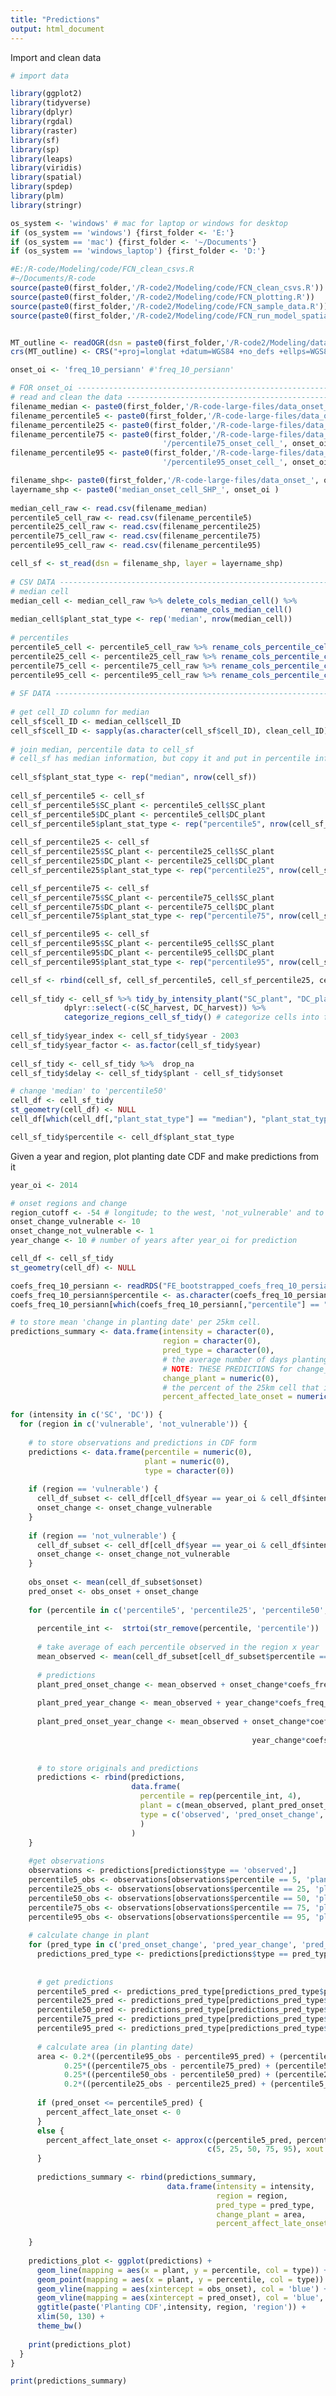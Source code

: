 ```yaml
---
title: "Predictions"
output: html_document
---
```


Import and clean data
```r

# import data

library(ggplot2)
library(tidyverse)
library(dplyr)
library(rgdal)
library(raster)
library(sf)
library(sp)
library(leaps)
library(viridis)
library(spatial)
library(spdep)
library(plm)
library(stringr)

os_system <- 'windows' # mac for laptop or windows for desktop
if (os_system == 'windows') {first_folder <- 'E:'}
if (os_system == 'mac') {first_folder <- '~/Documents'}
if (os_system == 'windows_laptop') {first_folder <- 'D:'}

#E:/R-code/Modeling/code/FCN_clean_csvs.R
#~/Documents/R-code
source(paste0(first_folder,'/R-code2/Modeling/code/FCN_clean_csvs.R'))
source(paste0(first_folder,'/R-code2/Modeling/code/FCN_plotting.R'))
source(paste0(first_folder,'/R-code2/Modeling/code/FCN_sample_data.R'))
source(paste0(first_folder,'/R-code2/Modeling/code/FCN_run_model_spatial_sampled.R'))


MT_outline <- readOGR(dsn = paste0(first_folder,'/R-code2/Modeling/data/shp/MatoGrossoOutline'), layer = 'MatoGrossoOutline')
crs(MT_outline) <- CRS("+proj=longlat +datum=WGS84 +no_defs +ellps=WGS84 +towgs84=0,0,0")

```

```r
onset_oi <- 'freq_10_persiann' #'freq_10_persiann'

# FOR onset_oi ------------------------------------------------------------------------------------------------------------------------
# read and clean the data ---------------------------------------------------------------------------------------------------------
filename_median <- paste0(first_folder,'/R-code-large-files/data_onset_', onset_oi, '/median_onset_cell_', onset_oi , '.csv')
filename_percentile5 <- paste0(first_folder,'/R-code-large-files/data_onset_', onset_oi , '/percentile5_onset_cell_', onset_oi , '.csv')
filename_percentile25 <- paste0(first_folder,'/R-code-large-files/data_onset_', onset_oi , '/percentile25_onset_cell_', onset_oi , '.csv')
filename_percentile75 <- paste0(first_folder,'/R-code-large-files/data_onset_', onset_oi, 
                                  '/percentile75_onset_cell_', onset_oi, '.csv')
filename_percentile95 <- paste0(first_folder,'/R-code-large-files/data_onset_', onset_oi, 
                                  '/percentile95_onset_cell_', onset_oi, '.csv')

filename_shp<- paste0(first_folder,'/R-code-large-files/data_onset_', onset_oi , '/shp')
layername_shp <- paste0('median_onset_cell_SHP_', onset_oi )
    
median_cell_raw <- read.csv(filename_median)
percentile5_cell_raw <- read.csv(filename_percentile5)
percentile25_cell_raw <- read.csv(filename_percentile25)
percentile75_cell_raw <- read.csv(filename_percentile75)
percentile95_cell_raw <- read.csv(filename_percentile95)

cell_sf <- st_read(dsn = filename_shp, layer = layername_shp)
 
# CSV DATA -----------------------------------------------------------------------------------------------
# median cell
median_cell <- median_cell_raw %>% delete_cols_median_cell() %>%
                                      rename_cols_median_cell()
median_cell$plant_stat_type <- rep('median', nrow(median_cell))
  
# percentiles
percentile5_cell <- percentile5_cell_raw %>% rename_cols_percentile_cell()
percentile25_cell <- percentile25_cell_raw %>% rename_cols_percentile_cell()
percentile75_cell <- percentile75_cell_raw %>% rename_cols_percentile_cell()
percentile95_cell <- percentile95_cell_raw %>% rename_cols_percentile_cell()
  
# SF DATA ------------------------------------------------------------------------------------------------
  
# get cell_ID column for median
cell_sf$cell_ID <- median_cell$cell_ID
cell_sf$cell_ID <- sapply(as.character(cell_sf$cell_ID), clean_cell_ID)
  
# join median, percentile data to cell_sf
# cell_sf has median information, but copy it and put in percentile info for DC and SC plant
  
cell_sf$plant_stat_type <- rep("median", nrow(cell_sf))
  
cell_sf_percentile5 <- cell_sf
cell_sf_percentile5$SC_plant <- percentile5_cell$SC_plant
cell_sf_percentile5$DC_plant <- percentile5_cell$DC_plant
cell_sf_percentile5$plant_stat_type <- rep("percentile5", nrow(cell_sf_percentile5))
  
cell_sf_percentile25 <- cell_sf
cell_sf_percentile25$SC_plant <- percentile25_cell$SC_plant
cell_sf_percentile25$DC_plant <- percentile25_cell$DC_plant
cell_sf_percentile25$plant_stat_type <- rep("percentile25", nrow(cell_sf_percentile25))

cell_sf_percentile75 <- cell_sf
cell_sf_percentile75$SC_plant <- percentile75_cell$SC_plant
cell_sf_percentile75$DC_plant <- percentile75_cell$DC_plant
cell_sf_percentile75$plant_stat_type <- rep("percentile75", nrow(cell_sf_percentile75))

cell_sf_percentile95 <- cell_sf
cell_sf_percentile95$SC_plant <- percentile95_cell$SC_plant
cell_sf_percentile95$DC_plant <- percentile95_cell$DC_plant
cell_sf_percentile95$plant_stat_type <- rep("percentile95", nrow(cell_sf_percentile95))

cell_sf <- rbind(cell_sf, cell_sf_percentile5, cell_sf_percentile25, cell_sf_percentile75, cell_sf_percentile95)
  
cell_sf_tidy <- cell_sf %>% tidy_by_intensity_plant("SC_plant", "DC_plant") %>%
            dplyr::select(-c(SC_harvest, DC_harvest)) %>%
            categorize_regions_cell_sf_tidy() # categorize cells into four regions
  
cell_sf_tidy$year_index <- cell_sf_tidy$year - 2003
cell_sf_tidy$year_factor <- as.factor(cell_sf_tidy$year)
  
cell_sf_tidy <- cell_sf_tidy %>%  drop_na
cell_sf_tidy$delay <- cell_sf_tidy$plant - cell_sf_tidy$onset

# change 'median' to 'percentile50'
cell_df <- cell_sf_tidy
st_geometry(cell_df) <- NULL
cell_df[which(cell_df[,"plant_stat_type"] == "median"), "plant_stat_type"] <- "percentile50"

cell_sf_tidy$percentile <- cell_df$plant_stat_type
```

Given a year and region, plot planting date CDF and make predictions from it

```r

year_oi <- 2014

# onset regions and change
region_cutoff <- -54 # longitude; to the west, 'not_vulnerable' and to the east, 'vulnerable'
onset_change_vulnerable <- 10
onset_change_not_vulnerable <- 1
year_change <- 10 # number of years after year_oi for prediction

cell_df <- cell_sf_tidy
st_geometry(cell_df) <- NULL

coefs_freq_10_persiann <- readRDS("FE_bootstrapped_coefs_freq_10_persiann.rds")
coefs_freq_10_persiann$percentile <- as.character(coefs_freq_10_persiann$percentile)
coefs_freq_10_persiann[which(coefs_freq_10_persiann[,"percentile"] == "median"), "percentile"] <- "percentile50"

# to store mean 'change in planting date' per 25km cell. 
predictions_summary <- data.frame(intensity = character(0),
                                  region = character(0),
                                  pred_type = character(0),
                                  # the average number of days planting is delayed in a 25km cell. 
                                  # NOTE: THESE PREDICTIONS for change_plant ARE ASSUMING THERE'S NO IMPACT OF ONSET TIMING ON PLANTING DATE
                                  change_plant = numeric(0), 
                                  # the percent of the 25km cell that is affected by late onset (i.e. can't plant as early as they otherwise would)
                                  percent_affected_late_onset = numeric(0))

for (intensity in c('SC', 'DC')) {
  for (region in c('vulnerable', 'not_vulnerable')) {
    
    # to store observations and predictions in CDF form
    predictions <- data.frame(percentile = numeric(0),
                              plant = numeric(0),
                              type = character(0))
    
    if (region == 'vulnerable') {
      cell_df_subset <- cell_df[cell_df$year == year_oi & cell_df$intensity == intensity & cell_df$lon > region_cutoff,] # east
      onset_change <- onset_change_vulnerable
    }
    
    if (region == 'not_vulnerable') {
      cell_df_subset <- cell_df[cell_df$year == year_oi & cell_df$intensity == intensity & cell_df$lon <= region_cutoff,] # west
      onset_change <- onset_change_not_vulnerable
    }
    
    obs_onset <- mean(cell_df_subset$onset)
    pred_onset <- obs_onset + onset_change
  
    for (percentile in c('percentile5', 'percentile25', 'percentile50', 'percentile75', 'percentile95')) {
      
      percentile_int <-  strtoi(str_remove(percentile, 'percentile'))
      
      # take average of each percentile observed in the region x year
      mean_observed <- mean(cell_df_subset[cell_df_subset$percentile == percentile, 'plant'])
      
      # predictions
      plant_pred_onset_change <- mean_observed + onset_change*coefs_freq_10_persiann[coefs_freq_10_persiann$intensity == intensity &
                                                                                       coefs_freq_10_persiann$percentile == percentile, "onset_coef"]
      plant_pred_year_change <- mean_observed + year_change*coefs_freq_10_persiann[coefs_freq_10_persiann$intensity == intensity &
                                                                                       coefs_freq_10_persiann$percentile == percentile, "year_coef"]
      plant_pred_onset_year_change <- mean_observed + onset_change*coefs_freq_10_persiann[coefs_freq_10_persiann$intensity == intensity &
                                                                                       coefs_freq_10_persiann$percentile == percentile, "onset_coef"] +
                                                      year_change*coefs_freq_10_persiann[coefs_freq_10_persiann$intensity == intensity &
                                                                                       coefs_freq_10_persiann$percentile == percentile, "year_coef"]
      
      # to store originals and predictions
      predictions <- rbind(predictions, 
                           data.frame(
                             percentile = rep(percentile_int, 4),
                             plant = c(mean_observed, plant_pred_onset_change, plant_pred_year_change, plant_pred_onset_year_change),
                             type = c('observed', 'pred_onset_change', 'pred_year_change', 'pred_onset_year_change')
                             )
                           )
    }
    
    #get observations
    observations <- predictions[predictions$type == 'observed',]
    percentile5_obs <- observations[observations$percentile == 5, 'plant']
    percentile25_obs <- observations[observations$percentile == 25, 'plant']
    percentile50_obs <- observations[observations$percentile == 50, 'plant']
    percentile75_obs <- observations[observations$percentile == 75, 'plant']
    percentile95_obs <- observations[observations$percentile == 95, 'plant']
      
    # calculate change in plant
    for (pred_type in c('pred_onset_change', 'pred_year_change', 'pred_onset_year_change')) {
      predictions_pred_type <- predictions[predictions$type == pred_type,]
      
      
      # get predictions
      percentile5_pred <- predictions_pred_type[predictions_pred_type$percentile == 5, 'plant']
      percentile25_pred <- predictions_pred_type[predictions_pred_type$percentile == 25, 'plant']
      percentile50_pred <- predictions_pred_type[predictions_pred_type$percentile == 50, 'plant']
      percentile75_pred <- predictions_pred_type[predictions_pred_type$percentile == 75, 'plant']
      percentile95_pred <- predictions_pred_type[predictions_pred_type$percentile == 95, 'plant']
      
      # calculate area (in planting date)
      area <- 0.2*((percentile95_obs - percentile95_pred) + (percentile75_obs - percentile75_pred))/2 +
            0.25*((percentile75_obs - percentile75_pred) + (percentile50_obs - percentile50_pred))/2 +
            0.25*((percentile50_obs - percentile50_pred) + (percentile25_obs - percentile25_pred))/2 +
            0.2*((percentile25_obs - percentile25_pred) + (percentile5_obs - percentile5_pred))/2
      
      if (pred_onset <= percentile5_pred) {
        percent_affect_late_onset <- 0
      }
      else {
        percent_affect_late_onset <- approx(c(percentile5_pred, percentile25_pred, percentile50_pred, percentile75_pred, percentile95_pred), 
                                            c(5, 25, 50, 75, 95), xout = pred_onset)$y
      }
      
      predictions_summary <- rbind(predictions_summary, 
                                   data.frame(intensity = intensity,
                                              region = region,
                                              pred_type = pred_type,
                                              change_plant = area,
                                              percent_affect_late_onset = percent_affect_late_onset))
      
    }
    
    predictions_plot <- ggplot(predictions) +
      geom_line(mapping = aes(x = plant, y = percentile, col = type)) +
      geom_point(mapping = aes(x = plant, y = percentile, col = type)) +
      geom_vline(mapping = aes(xintercept = obs_onset), col = 'blue') +
      geom_vline(mapping = aes(xintercept = pred_onset), col = 'blue', linetype = 'dashed') +
      ggtitle(paste('Planting CDF',intensity, region, 'region')) +
      xlim(50, 130) +
      theme_bw()
    
    print(predictions_plot)
  }
}

print(predictions_summary)

```
